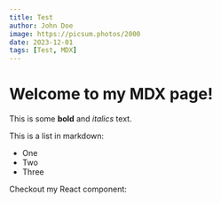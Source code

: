 ```yaml
---
title: Test
author: John Doe
image: https://picsum.photos/2000
date: 2023-12-01
tags: [Test, MDX]
---
```


# Welcome to my MDX page!

This is some **bold** and _italics_ text.

This is a list in markdown:

- One
- Two
- Three

Checkout my React component:
